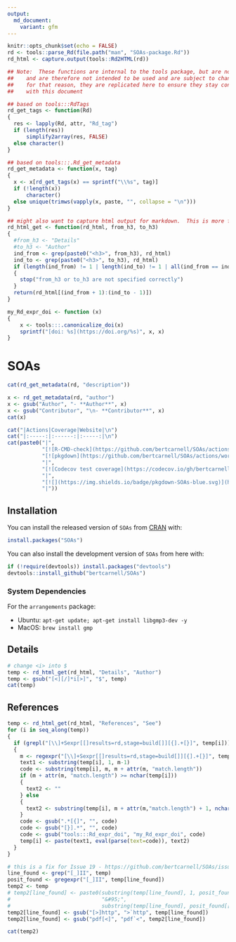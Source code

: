 ```yaml
---
output: 
  md_document:
    variant: gfm
---
```


```r
knitr::opts_chunk$set(echo = FALSE)
rd <- tools::parse_Rd(file.path("man", "SOAs-package.Rd"))
rd_html <- capture.output(tools::Rd2HTML(rd))

## Note:  These functions are internal to the tools package, but are not exposed
##    and are therefore not intended to be used and are subject to change.
##    for that reason, they are replicated here to ensure they stay consistent
##    with this document

## based on tools:::RdTags
rd_get_tags <- function(Rd)
{
  res <- lapply(Rd, attr, "Rd_tag")
  if (length(res)) 
      simplify2array(res, FALSE)
  else character()
}

## based on tools:::.Rd_get_metadata
rd_get_metadata <- function(x, tag)
{
  x <- x[rd_get_tags(x) == sprintf("\\%s", tag)]
  if (!length(x)) 
      character()
  else unique(trimws(vapply(x, paste, "", collapse = "\n")))
}

## might also want to capture html output for markdown.  This is more fragile
rd_html_get <- function(rd_html, from_h3, to_h3)
{
  #from_h3 <- "Details"
  #to_h3 <- "Author"
  ind_from <- grep(paste0("<h3>", from_h3), rd_html)
  ind_to <- grep(paste0("<h3>", to_h3), rd_html)
  if (length(ind_from) != 1 | length(ind_to) != 1 | all(ind_from == ind_to))
  {
    stop("from_h3 or to_h3 are not specified correctly")
  }
  return(rd_html[(ind_from + 1):(ind_to - 1)])
}

my_Rd_expr_doi <- function (x) 
{
    x <- tools:::.canonicalize_doi(x)
    sprintf("[doi: %s](https://doi.org/%s)", x, x)
}
```

<!--- DO NOT EDIT:  AUTOMATICALLY GENERATED from README.Rmd -->

# SOAs

```r
cat(rd_get_metadata(rd, "description"))
```

```r
x <- rd_get_metadata(rd, "author")
x <- gsub("Author", "- **Author**", x)
x <- gsub("Contributor", "\n- **Contributor**", x)
cat(x)
```

```r
cat("|Actions|Coverage|Website|\n")
cat("|:-----:|:------:|:-----:|\n")
cat(paste0("|", 
           "[![R-CMD-check](https://github.com/bertcarnell/SOAs/actions/workflows/r_cmd_check.yml/badge.svg)](https://github.com/bertcarnell/SOAs/actions/workflows/r_cmd_check.yml)",
           "[![pkgdown](https://github.com/bertcarnell/SOAs/actions/workflows/pkgdown.yaml/badge.svg)](https://github.com/bertcarnell/SOAs/actions/workflows/pkgdown.yaml)",
           "|",
           "[![Codecov test coverage](https://codecov.io/gh/bertcarnell/SOAs/branch/main/graph/badge.svg)](https://codecov.io/gh/bertcarnell/SOAs?branch=main)",
           "|",
           "[![](https://img.shields.io/badge/pkgdown-SOAs-blue.svg)](https://bertcarnell.github.io/SOAs/)",
           "|"))
```

## Installation

You can install the released version of `SOAs` from [CRAN](https://CRAN.R-project.org) with:

```r
install.packages("SOAs")
```
You can also install the development version of `SOAs` from here with:

```r
if (!require(devtools)) install.packages("devtools")
devtools::install_github("bertcarnell/SOAs")
```

### System Dependencies

For the `arrangements` package:

- Ubuntu: `apt-get update; apt-get install libgmp3-dev -y`
- MacOS: `brew install gmp`

## Details

```r
# change <i> into $
temp <- rd_html_get(rd_html, "Details", "Author") 
temp <- gsub("[<][/]*i[>]", "$", temp)
cat(temp)
```

## References

```r
temp <- rd_html_get(rd_html, "References", "See") 
for (i in seq_along(temp))
{
  if (grepl("[\\]+Sexpr[[]results=rd,stage=build[]][{].+[}]", temp[i]))
  {
    m <- regexpr("[\\]+Sexpr[[]results=rd,stage=build[]][{].+[}]", temp[i])
    text1 <- substring(temp[i], 1, m-1)
    code <- substring(temp[i], m, m + attr(m, "match.length"))
    if (m + attr(m, "match.length") >= nchar(temp[i]))
    {
      text2 <- ""
    } else
    {
      text2 <- substring(temp[i], m + attr(m,"match.length") + 1, nchar(temp[i]))
    }
    code <- gsub(".*[{]", "", code)
    code <- gsub("[}].*", "", code)
    code <- gsub("tools:::Rd_expr_doi", "my_Rd_expr_doi", code)
    temp[i] <- paste(text1, eval(parse(text=code)), text2)
  }
}

# this is a fix for Issue 19 - https://github.com/bertcarnell/SOAs/issues/19
line_found <- grep("[_]II", temp)
posit_found <- gregexpr("[_]II", temp[line_found])
temp2 <- temp
# temp2[line_found] <- paste0(substring(temp[line_found], 1, posit_found[[1]][2]-1),
#                             "&#95;",
#                             substring(temp[line_found], posit_found[[1]][2]+1, nchar(temp[line_found])))
temp2[line_found] <- gsub("[>]http", ">`http", temp[line_found])
temp2[line_found] <- gsub("pdf[<]", "pdf`<", temp2[line_found])

cat(temp2)
```


